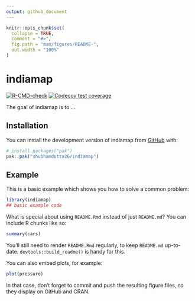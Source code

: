 ```yaml
---
output: github_document
---
```


<!-- README.md is generated from README.Rmd. Please edit that file -->

```r
knitr::opts_chunk$set(
  collapse = TRUE,
  comment = "#>",
  fig.path = "man/figures/README-",
  out.width = "100%"
)
```

# indiamap

<!-- badges: start -->
[![R-CMD-check](https://github.com/shubhamdutta26/indiamap/actions/workflows/R-CMD-check.yaml/badge.svg)](https://github.com/shubhamdutta26/indiamap/actions/workflows/R-CMD-check.yaml)
[![Codecov test coverage](https://codecov.io/gh/shubhamdutta26/indiamap/graph/badge.svg)](https://app.codecov.io/gh/shubhamdutta26/indiamap)
<!-- badges: end -->

The goal of indiamap is to ...

## Installation

You can install the development version of indiamap from [GitHub](https://github.com/) with:

``` r
# install.packages("pak")
pak::pak("shubhamdutta26/indiamap")
```

## Example

This is a basic example which shows you how to solve a common problem:

```r
library(indiamap)
## basic example code
```

What is special about using `README.Rmd` instead of just `README.md`? You can include R chunks like so:

```r
summary(cars)
```

You'll still need to render `README.Rmd` regularly, to keep `README.md` up-to-date. `devtools::build_readme()` is handy for this.

You can also embed plots, for example:

```r
plot(pressure)
```

In that case, don't forget to commit and push the resulting figure files, so they display on GitHub and CRAN.
